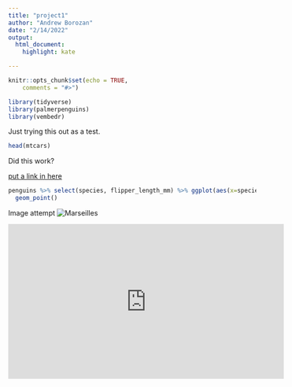 ---
title: "project1"
author: "Andrew Borozan"
date: "2/14/2022"
output: 
  html_document:
    highlight: kate

---

```{r setup, include=FALSE}
knitr::opts_chunk$set(echo = TRUE, 
    comments = "#>")

```
```{r}
library(tidyverse)
library(palmerpenguins)
library(vembedr)
```

Just trying this out as a test. 

```{r}
head(mtcars)
```

Did this work?

[put a link in here](https://rstudio4edu.github.io/rstudio4edu-book/doc-trouble.html)



```{r}
penguins %>% select(species, flipper_length_mm) %>% ggplot(aes(x=species, y=flipper_length_mm)) +
  geom_point()
```
Image attempt
![Marseilles](C:/Users/andre/Desktop/Github/andrewborozanprojects/andrewborozanprojects/Images/Ferris.jpg)


<div class = "embed-responsive embed-responsive-16by9">

<iframe width="560" height="315" src="https://www.youtube.com/embed/2ivKEj3ksPk" title="YouTube video player" frameborder="0" allow="accelerometer; autoplay; clipboard-write; encrypted-media; gyroscope; picture-in-picture" allowfullscreen></iframe>

<div>